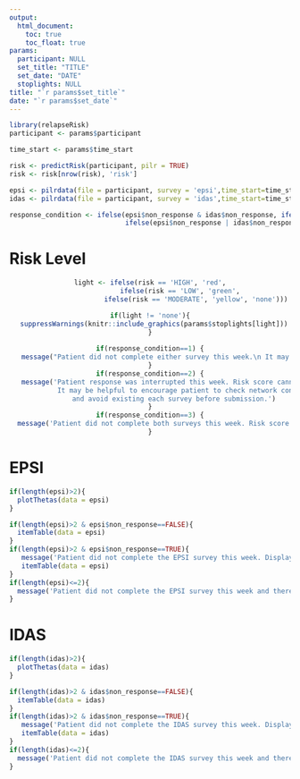 ```yaml
---
output:
  html_document:
    toc: true
    toc_float: true
params: 
  participant: NULL
  set_title: "TITLE"
  set_date: "DATE"
  stoplights: NULL
title: "`r params$set_title`"
date: "`r params$set_date`"
---
```


```r
library(relapseRisk)
participant <- params$participant

time_start <- params$time_start

risk <- predictRisk(participant, pilr = TRUE)
risk <- risk[nrow(risk), 'risk']

epsi <- pilrdata(file = participant, survey = 'epsi',time_start=time_start)
idas <- pilrdata(file = participant, survey = 'idas',time_start=time_start)

response_condition <- ifelse(epsi$non_response & idas$non_response, ifelse(epsi$tech_inter | idas$tech_inter,2,1),
                             ifelse(epsi$non_response | idas$non_response,3,4))
```

# Risk Level

<center>
```r
light <- ifelse(risk == 'HIGH', 'red',
                ifelse(risk == 'LOW', 'green', 
                       ifelse(risk == 'MODERATE', 'yellow', 'none')))

if(light != 'none'){
  suppressWarnings(knitr::include_graphics(params$stoplights[light]))
}
         
if(response_condition==1) {
   message("Patient did not complete either survey this week.\n It may be helpful to encourage patient to be more responsive.")      
}
if(response_condition==2) {
   message('Patient response was interrupted this week. Risk score cannot be calculated.
            It may be helpful to encourage patient to check network connections before each survey,
            and avoid existing each survey before submission.')
}
if(response_condition==3) {
  message('Patient did not complete both surveys this week. Risk score cannot be calculated.')
}

```
</center>

# EPSI

```r
if(length(epsi)>2){
  plotThetas(data = epsi)
}
```

```r
if(length(epsi)>2 & epsi$non_response==FALSE){
  itemTable(data = epsi)
} 
if(length(epsi)>2 & epsi$non_response==TRUE){
   message('Patient did not complete the EPSI survey this week. Display results from the last completed survey.')
   itemTable(data = epsi) 
}
if(length(epsi)<=2){
  message('Patient did not complete the EPSI survey this week and there are no previous records.')
}
```

# IDAS

```r
if(length(idas)>2){
  plotThetas(data = idas)
}
```

```r
if(length(idas)>2 & idas$non_response==FALSE){
  itemTable(data = idas)
} 
if(length(idas)>2 & idas$non_response==TRUE){
   message('Patient did not complete the IDAS survey this week. Display results from the last completed survey.')
   itemTable(data = idas) 
}
if(length(idas)<=2){
  message('Patient did not complete the IDAS survey this week and there are no previous records.')
}
```
